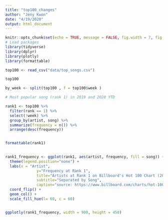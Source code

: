 ```yaml
---
title: "top100_changes"
author: "Jeny Kwon"
date: "4/19/2020"
output: html_document
---
```


```r
knitr::opts_chunk$set(echo = TRUE, message = FALSE, fig.width = 7, fig.height = 3)
# Load packages
library(tidyverse)
library(dplyr)
library(plotly)
library(formattable)
```


```r
top100 <- read_csv("data/top_songs.csv")

top100
```

```r
by_week <- split(top100 , f = top100$week )
```



```r
# Most popular song (rank 1) in 2019 and 2020 YTD

rank1 <- top100 %>% 
  filter(rank == 1) %>% 
  select(!week) %>% 
  group_by(artist, song) %>% 
  summarize(frequency = n()) %>%
  arrange(desc(frequency))


formattable(rank1)
  
```

```r
rank1_frequency <- ggplot(rank1, aes(artist, frequency, fill = song)) +
  theme(legend.position="none") +
  labs(x = "Artist", 
              y="Frequency at Rank 1",
              title="Artists at Rank 1 on Billboard's Hot 100 Chart (2019-2020 YTD)",
              subtitle="Separated by Song",
              caption="source: https://www.billboard.com/charts/hot-100. 68 weeks") + 
  coord_flip() +
  geom_col() +
  scale_fill_hue(l= 60, c = 60)


ggplotly(rank1_frequency, width = 900, height = 450)
```






